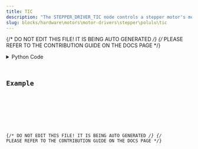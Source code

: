 ```yaml
---
title: TIC
description: "The STEPPER_DRIVER_TIC node controls a stepper motor's movement with a TIC driver."
slug: blocks/hardware\motors\motor-drivers\stepper\polulu\tic
---
```


{/* DO NOT EDIT THIS FILE! IT IS BEING AUTO GENERATED */}
{/* PLEASE REFER TO THE CONTRIBUTION GUIDE ON THE DOCS PAGE */}


<PythonDocsDisplay docstring={docstring} />
<details>
<summary>Python Code</summary>



<Code code={pythonCode} lang="py" wrap theme="dracula" />

[Find this Flojoy Block on GitHub](https://github.com/flojoy-ai/blocks/blob/main/blocks/HARDWARE\MOTORS\MOTOR_DRIVERS\STEPPER\POLULU\TIC/TIC.py)

</details>

## Example


<GetHelpWidget />


<AppDisplay app={app} blockName="TIC" client:visible />


<Example />

{/* DO NOT EDIT THIS FILE! IT IS BEING AUTO GENERATED */}
{/* PLEASE REFER TO THE CONTRIBUTION GUIDE ON THE DOCS PAGE */}
